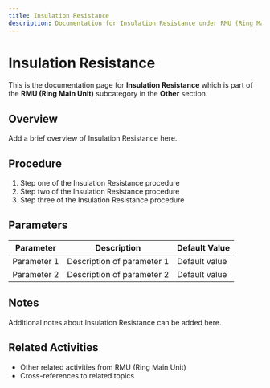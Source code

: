 ```yaml
---
title: Insulation Resistance
description: Documentation for Insulation Resistance under RMU (Ring Main Unit) in Other category
---
```


# Insulation Resistance

This is the documentation page for **Insulation Resistance** which is part of the **RMU (Ring Main Unit)** subcategory in the **Other** section.

## Overview

Add a brief overview of Insulation Resistance here.

## Procedure

1. Step one of the Insulation Resistance procedure
2. Step two of the Insulation Resistance procedure
3. Step three of the Insulation Resistance procedure

## Parameters

| Parameter | Description | Default Value |
|-----------|-------------|---------------|
| Parameter 1 | Description of parameter 1 | Default value |
| Parameter 2 | Description of parameter 2 | Default value |

## Notes

Additional notes about Insulation Resistance can be added here.

## Related Activities

- Other related activities from RMU (Ring Main Unit)
- Cross-references to related topics

